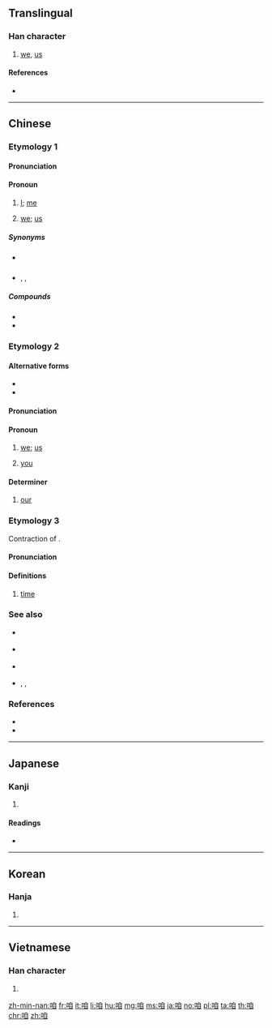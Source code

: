 ==Translingual==

===Han character===
{{Han char|rn=30|rad=口|as=06|sn=9|four=66000|canj=RHBU|ids=⿰口自}}

# [[we]], [[us]]

====References====
* {{Han ref|kx=0187.070|dkj=03552|dj=0406.090|hdz=10618.060|uh=54B1|ud=21681|bh=ABA5|bd=43941}}

----

==Chinese==
{{zh-forms|t2=喒|t3=偺}}

===Etymology 1===

====Pronunciation====
{{zh-pron
|m=zán,zá,1nb=standard in Mainland and Taiwan,2nb=standard in Taiwan
|m_note=zá - reserved for {{zh-l|咱家|tr=zájiā}}
|ma=y
|c=zaa1
|h=pfs=
|md=
|mn=
|w=
|mc=
|oc=
|cat=pronoun
}}

====Pronoun====
{{zh-pronoun}}

# [[I]]; [[me]]
# {{lb|zh|inclusive}} [[we]]; [[us]]

=====Synonyms=====
* {{sense|I|me}} {{zh-l|我}}
* {{sense|inclusive we|us}} {{q|Hakka}} {{zh-l|𫣆兜|tr=ên-têu}}, {{zh-l|𫣆俚|tr=ên-lí}}, {{zh-l|𫣆這兜|tr=ên-iá-têu}}

=====Compounds=====
* {{zh-l|咱們}}
* {{zh-l|咱家}}

===Etymology 2===

====Alternative forms====
* {{zh-l|俺|tr=-}}
* {{zh-l|玌|tr=-}}

====Pronunciation====
{{zh-pron
|mn=lán
|mn-t=nang2
|cat=pronoun,det
}}

====Pronoun====
{{zh-pronoun}} {{tcx|lang=zh|Min Nan}}

# {{lb|zh|inclusive}} [[we]]; [[us]]
# {{lb|zh|polite}} [[you]]

====Determiner====
{{zh-det}} {{tcx|lang=zh|Min Nan}}

# {{lb|zh|inclusive}} [[our]]

===Etymology 3===
Contraction of {{zh-m|早晚}}.

====Pronunciation====
{{zh-pron
|m=zan
|cat=
}}

====Definitions====
{{zh-hanzi}}

# [[time]]
#: {{zh-x|這咱{zan}|now}}

===See also===
* {{q|Mandarin}} {{zh-l|我們}}
* {{q|Cantonese}} {{zh-l|我哋|tr=ngo5 dei6}}
* {{q|Min Nan|exclusive}} {{zh-l|阮|[[gún]]; [[goán]]}}
* {{q|Hakka}} {{zh-l|𠊎等|tr=ngài-tén, ngài-tên, ngài-nên}}, {{zh-l|𠊎兜|tr=ngài-têu}}, {{zh-l|𠊎這兜|tr=ngài-iá-têu}}
{{cmn-personal pronouns}}

===References===
* {{thcwd|4792}}
* {{thcwda|325}}

{{zh-cat|Beginning}}

----

==Japanese==

===Kanji===
{{ja-kanji|grade=|rs=口06}}

# {{defn|lang=ja|sort=口06}}

====Readings====
* {{ja-readings|on=[[さつ]] (satsu), [[さち]] (sachi), [[さ]] (sa), [[しゃ]] (sha)|kun=[[われ]] (ware)}}

----

==Korean==

===Hanja===
{{ko-hanja|hangeul=[[찰]], [[차]]|rv=chal, cha|mr=ch'al, ch'a}}

# {{defn|lang=ko|sort=口06}}

----

==Vietnamese==

===Han character===
{{vi-hantu|[[cha]], [[gia]], [[ta]], [[thánh]], [[thính]]|rs=口06}}

# {{han tu form of|ta|[[I]]; [[me]]; [[we]]; [[us]]}}

[[zh-min-nan:咱]]
[[fr:咱]]
[[it:咱]]
[[li:咱]]
[[hu:咱]]
[[mg:咱]]
[[ms:咱]]
[[ja:咱]]
[[no:咱]]
[[pl:咱]]
[[ta:咱]]
[[th:咱]]
[[chr:咱]]
[[zh:咱]]